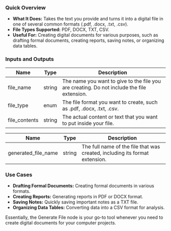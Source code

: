 ### Quick Overview

- **What It Does:** Takes the text you provide and turns it into a digital file in one of several common formats (.pdf, .docx, .txt, .csv).
- **File Types Supported:** PDF, DOCX, TXT, CSV.
- **Useful For:** Creating digital documents for various purposes, such as drafting formal documents, creating reports, saving notes, or organizing data tables.

### Inputs and Outputs

| Name          | Type   | Description                                                                                |
| ------------- | ------ | ------------------------------------------------------------------------------------------ |
| file_name     | string | The name you want to give to the file you are creating. Do not include the file extension. |
| file_type     | enum   | The file format you want to create, such as .pdf, .docx, .txt, .csv.                       |
| file_contents | string | The actual content or text that you want to put inside your file.                          |

| Name                | Type   | Description                                                                 |
| ------------------- | ------ | --------------------------------------------------------------------------- |
| generated_file_name | string | The full name of the file that was created, including its format extension. |

### Use Cases

- **Drafting Formal Documents:** Creating formal documents in various formats.
- **Creating Reports:** Generating reports in PDF or DOCX format.
- **Saving Notes:** Quickly saving important notes as a TXT file.
- **Organizing Data Tables:** Converting data into a CSV format for analysis.

Essentially, the Generate File node is your go-to tool whenever you need to create digital documents for your computer projects.
